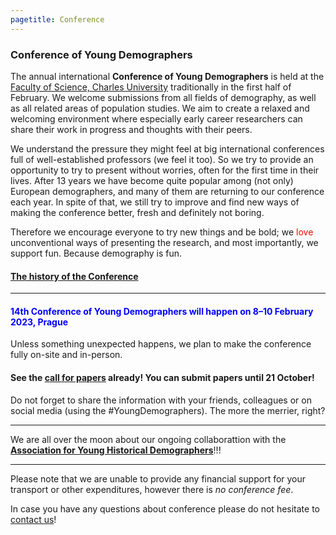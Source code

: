 ---
pagetitle: Conference
---

<link rel="stylesheet" href="styles.css" type="text/css">

### Conference of Young Demographers
The annual international **Conference of Young Demographers** is held at the [Faculty of Science, Charles University](https://www.natur.cuni.cz/eng) traditionally in the first half of February. We welcome submissions from all fields of demography, as well as all related areas of population studies. We aim to create a relaxed and welcoming environment where especially early career researchers can share their work in progress and thoughts with their peers.

We understand the pressure they might feel at big international conferences full of well-established professors (we feel it too). So we try to provide an opportunity to try to present without worries, often for the first time in their lives. After 13 years we have become quite popular among (not only) European demographers, and many of them are returning to our conference each year. In spite of that, we still try to improve and find new ways of making the conference better, fresh and definitely not boring. 

Therefore we encourage everyone to try new things and be bold; we  <span style="color:red">love</span> unconventional ways of presenting the research, and most importantly, we support fun. Because demography is fun. 

#### [The history of the Conference](https://youngdemographers.github.io/history.html)

***
#### <span style="color:blue"> **14th Conference of Young Demographers** will happen on **8–10 February 2023, Prague** </span>####

Unless something unexpected happens, we plan to make the conference fully on-site and in-person. 

#### See the [**call for papers**](https://docs.google.com/document/d/e/2PACX-1vSTHAFggEb84h70ZQNdH2iBP_WTAN0xWrnKoJWp_xTyv2SuybvlWefPgLX2jQeax2l6iFElfbnC_OLI/pub) already! You can submit papers until 21 October!

Do not forget to share the information with your friends, colleagues or on social media (using the #YoungDemographers). The more the merrier, right?

***

We are all over the moon about our ongoing collaborattion with the [**Association for Young Historical Demographers**](https://www.younghistoricaldemographers.com/)!!!  

***

Please note that we are unable to provide any financial support for your transport or other expenditures, however there is *no conference fee*.

In case you have any questions about conference please do not hesitate to [contact us](https://youngdemographers.github.io/contact.html)!
